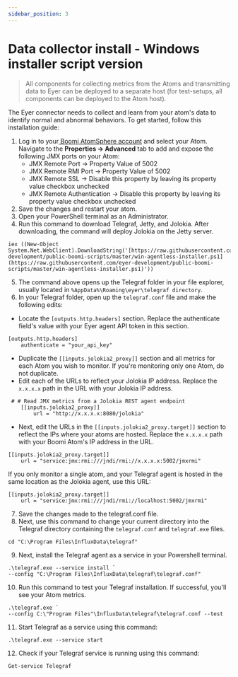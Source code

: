 ```yaml
---
sidebar_position: 3
---
```


# Data collector install - Windows installer script version

> All components for collecting metrics from the Atoms and transmitting data to Eyer can be deployed to a separate host (for test-setups, all components can be deployed to the Atom host).

The Eyer connector needs to collect and learn from your atom's data to identify normal and abnormal behaviors. To get started, follow this installation guide:

1. Log in to your[ Boomi AtomSphere account](https://platform.boomi.com/) and select your Atom. Navigate to the **Properties -> Advanced** tab to add and expose the following JMX ports on your Atom:
    * JMX Remote Port -> Property Value of 5002
    * JMX Remote RMI Port -> Property Value of 5002
    * JMX Remote SSL -> Disable this property by leaving its property value checkbox unchecked
    * JMX Remote Authentication -> Disable this property by leaving its property value checkbox unchecked
2. Save the changes and restart your atom.
3. Open your PowerShell terminal as an Administrator.
4. Run this command to download Telegraf, Jetty, and Jolokia. After downloading, the command will deploy Jolokia on the Jetty server.

```
iex ((New-Object System.Net.WebClient).DownloadString('[https://raw.githubusercontent.com/eyer-development/public-boomi-scripts/master/win-agentless-installer.ps1](https://raw.githubusercontent.com/eyer-development/public-boomi-scripts/master/win-agentless-installer.ps1)'))
```



5. The command above opens up the Telegraf folder in your file explorer, usually located in `%AppData%\Roaming\eyer\telegraf directory`.
6. In your Telegraf folder, open up the `telegraf.conf` file and make the following edits:
* Locate the `[outputs.http.headers]` section. Replace the authenticate field's value with your Eyer agent API token in this section.

```
[outputs.http.headers]
	authenticate = "your_api_key"
```



* Duplicate the `[[inputs.jolokia2_proxy]]` section and all metrics for each Atom you wish to monitor. If you're monitoring only one Atom, do not duplicate.
* Edit each of the URLs to reflect your Jolokia IP address. Replace the `x.x.x.x` path in the URL with your Jolokia IP address. 

``` 
 # # Read JMX metrics from a Jolokia REST agent endpoint
    [[inputs.jolokia2_proxy]]
        url = "http://x.x.x.x:8080/jolokia"
``` 



* Next, edit the URLs in the `[[inputs.jolokia2_proxy.target]]` section to reflect the IPs where your atoms are hosted. Replace the `x.x.x.x` path with your Boomi Atom's IP address in the URL.  

```
[[inputs.jolokia2_proxy.target]]
    url = "service:jmx:rmi:///jndi/rmi://x.x.x.x:5002/jmxrmi"
```

If you only monitor a single atom, and your Telegraf agent is hosted in the same location as the Jolokia agent, use this URL:

```
[[inputs.jolokia2_proxy.target]]
    url = "service:jmx:rmi:///jndi/rmi://localhost:5002/jmxrmi"
```



7. Save the changes made to the telegraf.conf file.
8. Next, use this command to change your current directory into the Telegraf directory containing the `telegraf.conf` and `telegraf.exe` files.

```
cd "C:\Program Files\InfluxData\telegraf"
```



9. Next, install the Telegraf agent as a service in your Powershell terminal.   

```
.\telegraf.exe --service install `
--config "C:\Program Files\InfluxData\telegraf\telegraf.conf"                   
```



10. Run this command to test your Telegraf installation. If successful, you'll see your Atom metrics.

```
.\telegraf.exe `
--config C:\"Program Files"\InfluxData\telegraf\telegraf.conf --test
```



11. Start Telegraf as a service using this command:

```
.\telegraf.exe --service start
```



12. Check if your Telegraf service is running using this command:

```
Get-service Telegraf
```
